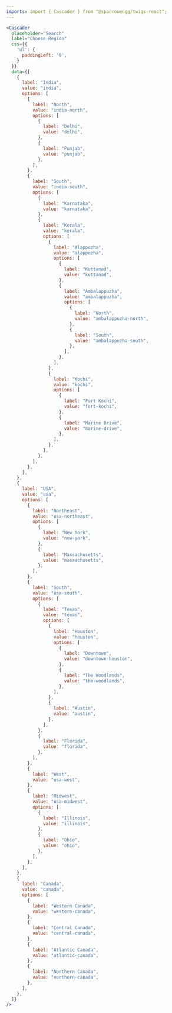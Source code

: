 ```yaml
---
imports: import { Cascader } from "@sparrowengg/twigs-react";
---
```


```jsx live play=cascader
<Cascader
  placeholder="Search"
  label="Choose Region"
  css={{
    'ul': {
      paddingLeft: '0',
    }
  }}
  data={[
    {
      label: "India",
      value: "india",
      options: [
        {
          label: "North",
          value: "india-north",
          options: [
            {
              label: "Delhi",
              value: "delhi",
            },
            {
              label: "Punjab",
              value: "punjab",
            },
          ],
        },
        {
          label: "South",
          value: "india-south",
          options: [
            {
              label: "Karnataka",
              value: "karnataka",
            },
            {
              label: "Kerala",
              value: "kerala",
              options: [
                {
                  label: "Alappuzha",
                  value: "alappuzha",
                  options: [
                    {
                      label: "Kuttanad",
                      value: "kuttanad",
                    },
                    {
                      label: "Ambalappuzha",
                      value: "ambalappuzha",
                      options: [
                        {
                          label: "North",
                          value: "ambalappuzha-north",
                        },
                        {
                          label: "South",
                          value: "ambalappuzha-south",
                        },
                      ],
                    },
                  ],
                },
                {
                  label: "Kochi",
                  value: "kochi",
                  options: [
                    {
                      label: "Fort Kochi",
                      value: "fort-kochi",
                    },
                    {
                      label: "Marine Drive",
                      value: "marine-drive",
                    },
                  ],
                },
              ],
            },
          ],
        },
      ],
    },
    {
      label: "USA",
      value: "usa",
      options: [
        {
          label: "Northeast",
          value: "usa-northeast",
          options: [
            {
              label: "New York",
              value: "new-york",
            },
            {
              label: "Massachusetts",
              value: "massachusetts",
            },
          ],
        },
        {
          label: "South",
          value: "usa-south",
          options: [
            {
              label: "Texas",
              value: "texas",
              options: [
                {
                  label: "Houston",
                  value: "houston",
                  options: [
                    {
                      label: "Downtown",
                      value: "downtown-houston",
                    },
                    {
                      label: "The Woodlands",
                      value: "the-woodlands",
                    },
                  ],
                },
                {
                  label: "Austin",
                  value: "austin",
                },
              ],
            },
            {
              label: "Florida",
              value: "florida",
            },
          ],
        },
        {
          label: "West",
          value: "usa-west",
        },
        {
          label: "Midwest",
          value: "usa-midwest",
          options: [
            {
              label: "Illinois",
              value: "illinois",
            },
            {
              label: "Ohio",
              value: "ohio",
            },
          ],
        },
      ],
    },
    {
      label: "Canada",
      value: "canada",
      options: [
        {
          label: "Western Canada",
          value: "western-canada",
        },
        {
          label: "Central Canada",
          value: "central-canada",
        },
        {
          label: "Atlantic Canada",
          value: "atlantic-canada",
        },
        {
          label: "Northern Canada",
          value: "northern-canada",
        },
      ],
    },
  ]}
/>
```
